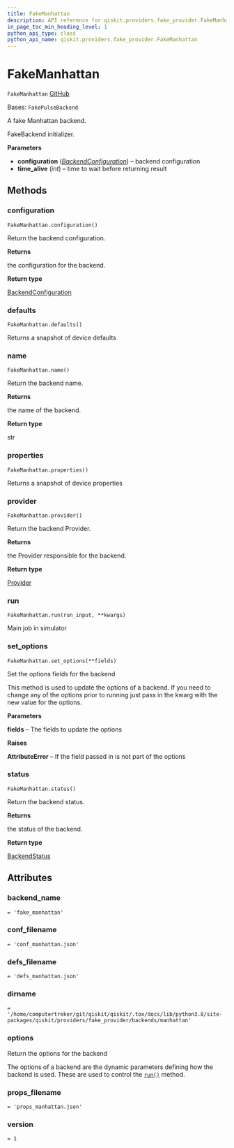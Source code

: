 ```yaml
---
title: FakeManhattan
description: API reference for qiskit.providers.fake_provider.FakeManhattan
in_page_toc_min_heading_level: 1
python_api_type: class
python_api_name: qiskit.providers.fake_provider.FakeManhattan
---
```


# FakeManhattan

<span id="qiskit.providers.fake_provider.FakeManhattan" />

`FakeManhattan` [GitHub](https://github.com/qiskit/qiskit/tree/stable/0.24/qiskit/providers/fake_provider/backends/manhattan/fake_manhattan.py "view source code")

Bases: `FakePulseBackend`

A fake Manhattan backend.

FakeBackend initializer.

**Parameters**

*   **configuration** ([*BackendConfiguration*](qiskit.providers.models.BackendConfiguration "qiskit.providers.models.BackendConfiguration")) – backend configuration
*   **time\_alive** (*int*) – time to wait before returning result

## Methods

<span id="qiskit-providers-fake-provider-fakemanhattan-configuration" />

### configuration

<span id="qiskit.providers.fake_provider.FakeManhattan.configuration" />

`FakeManhattan.configuration()`

Return the backend configuration.

**Returns**

the configuration for the backend.

**Return type**

[BackendConfiguration](qiskit.providers.models.BackendConfiguration "qiskit.providers.models.BackendConfiguration")

<span id="qiskit-providers-fake-provider-fakemanhattan-defaults" />

### defaults

<span id="qiskit.providers.fake_provider.FakeManhattan.defaults" />

`FakeManhattan.defaults()`

Returns a snapshot of device defaults

<span id="qiskit-providers-fake-provider-fakemanhattan-name" />

### name

<span id="qiskit.providers.fake_provider.FakeManhattan.name" />

`FakeManhattan.name()`

Return the backend name.

**Returns**

the name of the backend.

**Return type**

str

<span id="qiskit-providers-fake-provider-fakemanhattan-properties" />

### properties

<span id="qiskit.providers.fake_provider.FakeManhattan.properties" />

`FakeManhattan.properties()`

Returns a snapshot of device properties

<span id="qiskit-providers-fake-provider-fakemanhattan-provider" />

### provider

<span id="qiskit.providers.fake_provider.FakeManhattan.provider" />

`FakeManhattan.provider()`

Return the backend Provider.

**Returns**

the Provider responsible for the backend.

**Return type**

[Provider](qiskit.providers.Provider "qiskit.providers.Provider")

<span id="qiskit-providers-fake-provider-fakemanhattan-run" />

### run

<span id="qiskit.providers.fake_provider.FakeManhattan.run" />

`FakeManhattan.run(run_input, **kwargs)`

Main job in simulator

<span id="qiskit-providers-fake-provider-fakemanhattan-set-options" />

### set\_options

<span id="qiskit.providers.fake_provider.FakeManhattan.set_options" />

`FakeManhattan.set_options(**fields)`

Set the options fields for the backend

This method is used to update the options of a backend. If you need to change any of the options prior to running just pass in the kwarg with the new value for the options.

**Parameters**

**fields** – The fields to update the options

**Raises**

**AttributeError** – If the field passed in is not part of the options

<span id="qiskit-providers-fake-provider-fakemanhattan-status" />

### status

<span id="qiskit.providers.fake_provider.FakeManhattan.status" />

`FakeManhattan.status()`

Return the backend status.

**Returns**

the status of the backend.

**Return type**

[BackendStatus](qiskit.providers.models.BackendStatus "qiskit.providers.models.BackendStatus")

## Attributes

<span id="qiskit.providers.fake_provider.FakeManhattan.backend_name" />

### backend\_name

`= 'fake_manhattan'`

<span id="qiskit.providers.fake_provider.FakeManhattan.conf_filename" />

### conf\_filename

`= 'conf_manhattan.json'`

<span id="qiskit.providers.fake_provider.FakeManhattan.defs_filename" />

### defs\_filename

`= 'defs_manhattan.json'`

<span id="qiskit.providers.fake_provider.FakeManhattan.dirname" />

### dirname

`= '/home/computertreker/git/qiskit/qiskit/.tox/docs/lib/python3.8/site-packages/qiskit/providers/fake_provider/backends/manhattan'`

<span id="qiskit.providers.fake_provider.FakeManhattan.options" />

### options

Return the options for the backend

The options of a backend are the dynamic parameters defining how the backend is used. These are used to control the [`run()`](qiskit.providers.fake_provider.FakeManhattan#run "qiskit.providers.fake_provider.FakeManhattan.run") method.

<span id="qiskit.providers.fake_provider.FakeManhattan.props_filename" />

### props\_filename

`= 'props_manhattan.json'`

<span id="qiskit.providers.fake_provider.FakeManhattan.version" />

### version

`= 1`

